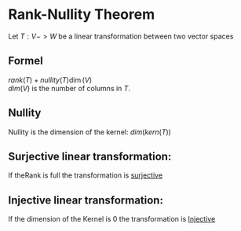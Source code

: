 # Rank-Nullity Theorem

Let $T:V -> W$ be a linear transformation between two vector spaces
## Formel
$rank(T)+nullity(T)\dim(V)$  
$dim(V)$ is the number of columns in $T$.

## Nullity
Nullity is the dimension of the kernel: $dim(kern(T))$

## Surjective linear transformation:
If theRank is full the transformation is [surjective](https://www.formulas.site/math/sets/functions#mapping-properties)

## Injective linear transformation:
If the dimension of the Kernel is 0 the transformation is [Injective](https://www.formulas.site/math/sets/functions#mapping-properties)
